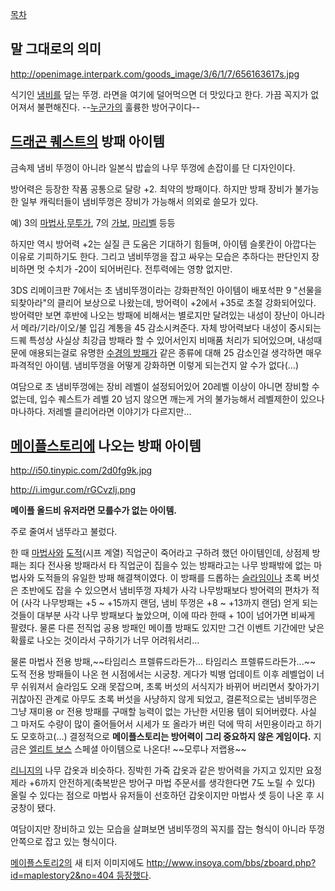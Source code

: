 [[목차]]

== 말 그대로의 의미 ==
http://openimage.interpark.com/goods_image/3/6/1/7/656163617s.jpg

식기인 [[냄비]]를 덮는 뚜껑. 라면을 여기에 덜어먹으면 더 맛있다고 한다. 가끔 꼭지가 없어져서 불편해진다. --[[아라라기 츠키히|누군가]]의 훌륭한 방어구이다--

== [[드래곤 퀘스트]]의 방패 아이템 ==
금속제 냄비 뚜껑이 아니라 일본식 밥솥의 나무 뚜껑에 손잡이를 단 디자인이다.

방어력은 등장한 작품 공통으로 달랑 +2. 최약의 방패이다. 하지만 방패 장비가 불가능한 일부 캐릭터들이 냄비뚜껑은 장비가 가능해서 의외로 쓸모가 있다.

예) 3의 [[마법사]],[[무투가]], 7의 [[가보]], [[마리벨]] 등등

하지만 역시 방어력 +2는 실질 큰 도움은 기대하기 힘들며, 아이템 슬롯칸이 아깝다는 이유로 기피하기도 한다. 그리고 냄비뚜껑을 잡고 싸우는 모습은 추하다는 판단인지 장비하면 멋 수치가 -20이 되어버린다. 전투력에는 영향 없지만.

3DS 리메이크판 7에서는 초 냄비뚜껑이라는 강화판적인 아이템이 배포석판 9 "선물을 되찾아라"의 클리어 보상으로 나왔는데, 방어력이 +2에서 +35로 초절 강화되어있다. 방어력만 보면 후반에 나오는 방패에 비해서는 별로지만 달려있는 내성이 장난이 아니라서 메라/기라/이오/불 입김 계통을 45 감소시켜준다. 자체 방어력보다 내성이 중시되는 드퀘 특성상 사실상 최강급 방패라 할 수 있어서인지 비매품 처리가 되어있으며, 내성때문에 애용되는걸로 유명한 [[수경의 방패]]가 같은 종류에 대해 25 감소인걸 생각하면 매우 파격적인 아이템. 냄비뚜껑을 어떻게 강화하면 이렇게 되는건지 알 수가 없다(…)

여담으로 초 냄비뚜껑에는 장비 레벨이 설정되어있어 20레벨 이상이 아니면 장비할 수 없는데, 입수 퀘스트가 레벨 20 넘지 않으면 깨는게 거의 불가능해서 레벨제한이 있으나 마나하다. 저레벨 클리어라면 이야기가 다르지만…

== [[메이플스토리]]에 나오는 방패 아이템 ==
http://i50.tinypic.com/2d0fg9k.jpg

http://i.imgur.com/rGCvzlj.png

'''메이플 올드비 유저라면 모를수가 없는 아이템.'''

주로 줄여서 냄뚜라고 불렀다.

한 때 [[모험가(메이플스토리)#s-2.4|마법사]]와 [[모험가(메이플스토리)#s-2.6|도적]](시프 계열) 직업군이 죽어라고 구하려 했던 아이템인데, 상점제 방패는 죄다 전사용 방패라서 타 직업군이 집을수 있는 방패라고는 나무 방패밖에 없는 마법사와 도적들의 유일한 방패 해결책이였다. 이 방패를 드롭하는 [[슬라임]]이나 초록 버섯은 초반에도 잡을 수 있으면서 냄비뚜껑 자체가 사각 나무방패보다 방어력의 편차가 적어 (사각 나무방패는 +5 ~ +15까지 랜덤, 냄비 뚜껑은 +8 ~ +13까지 랜덤) 얻게 되는 것들이 대부분 사각 나무 방패보다 높았으며, 이에 따라 한때 + 10이 넘어가면 비싸게 팔렸다. 물론 다른 전직업 공용 방패인 메이플 방패도 있지만 그건 이벤트 기간에만 낮은 확률로 나오는 것이라서 구하기가 너무 어려워서리... 

물론 마법사 전용 방패,~~타임리스 프렐류드라든가... 타임리스 프렐류드라든가...~~ 도적 전용 방패들이 나온 현 시점에서는 시궁창. 게다가 빅뱅 업데이트 이후 레벨업이 너무 쉬워져서 슬라임도 오래 못잡으며, 초록 버섯의 서식지가 바뀌어 버리면서 찾아가기 귀찮아진 관계로 아무도 초록 버섯을 사냥하지 않게 되었고, 결론적으로는 냄비뚜껑은 그냥 재미용 or 전용 방패를 구매할 능력이 없는 가난한 서민용 템이 되어버렸다. 사실 그 마저도 수량이 많이 줄어들어서 시세가 또 올라가 버린 덕에 딱히 서민용이라고 하기도 모호하고(…) 결정적으로 '''메이플스토리는 방어력이 그리 중요하지 않은 게임이다.''' 지금은 [[엘리트 몬스터와 보스#s-2|엘리트 보스]] 스페셜 아이템으로 나온다! ~~모루나 저랩용~~

[[리니지(게임)|리니지]]의 나무 갑옷과 비슷하다. 징박힌 가죽 갑옷과 같은 방어력을 가지고 있지만 요정제라 +6까지 안전하게(축복받은 방어구 마법 주문서를 생각한다면 7도 노릴 수 있다) 올릴 수 있다는 점으로 마법사 유저들이 선호하던 갑옷이지만 마법사 셋 등이 나온 후 시궁창이 됐다. 

여담이지만 장비하고 있는 모습을 살펴보면 냄비뚜껑의 꼭지를 잡는 형식이 아니라 뚜껑 안쪽으로 잡고 있는 형식이다. 

[[메이플스토리2]]의 새 티저 이미지에도 [[http://www.insoya.com/bbs/zboard.php?id=maplestory2&no=404 등장]]했다.
